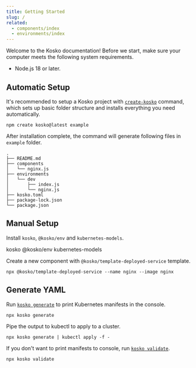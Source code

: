 ```yaml
---
title: Getting Started
slug: /
related:
  - components/index
  - environments/index
---
```



Welcome to the Kosko documentation! Before we start, make sure your computer meets the following system requirements.

- Node.js 18 or later.

## Automatic Setup

It's recommended to setup a Kosko project with [`create-kosko`](./cli/create-kosko.md) command, which sets up basic folder structure and installs everything you need automatically.

```shell
npm create kosko@latest example
```

After installation complete, the command will generate following files in `example` folder.

```
.
├── README.md
├── components
│   └── nginx.js
├── environments
│   └── dev
│       ├── index.js
│       └── nginx.js
├── kosko.toml
├── package-lock.json
└── package.json
```

## Manual Setup

Install `kosko`, `@kosko/env` and `kubernetes-models`.

<NpmInstallCommand>kosko @kosko/env kubernetes-models</NpmInstallCommand>

Create a new component with `@kosko/template-deployed-service` template.

```shell
npx @kosko/template-deployed-service --name nginx --image nginx
```

## Generate YAML

Run [`kosko generate`](./cli/generate.mdx) to print Kubernetes manifests in the console.

```shell
npx kosko generate
```

Pipe the output to kubectl to apply to a cluster.

```shell
npx kosko generate | kubectl apply -f -
```

If you don't want to print manifests to console, run [`kosko validate`](./cli/validate.md).

```shell
npx kosko validate
```
